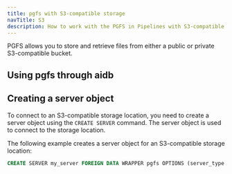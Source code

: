 ```yaml
---
title: pgfs with S3-compatible storage
navTitle: S3
description: How to work with the PGFS in Pipelines with S3-compatible storage.
---
```


PGFS allows you to store and retrieve files from either a public or private S3-compatible bucket.

## Using pgfs through aidb




## Creating a server object

To connect to an S3-compatible storage location, you need to create a server object using the `CREATE SERVER` command. The server object is used to connect to the storage location.

The following example creates a server object for an S3-compatible storage location:

```sql
CREATE SERVER my_server FOREIGN DATA WRAPPER pgfs OPTIONS (server_type 's3', bucket 'my_bucket', endpoint 'my_endpoint', access_key_id 'my_access_key_id', secret_access_key 'my_secret_access_key');
```

